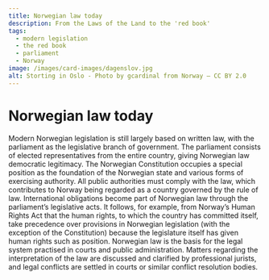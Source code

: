 ```yaml
---
title: Norwegian law today
description: From the Laws of the Land to the 'red book'
tags:
  - modern legislation
  - the red book
  - parliament
  - Norway
image: /images/card-images/dagenslov.jpg
alt: Storting in Oslo - Photo by gcardinal from Norway – CC BY 2.0
---
```



# Norwegian law today

<Container stil="initial side">
    Modern Norwegian legislation is still largely based on written law, with the parliament as the legislative branch of government. 
    The parliament consists of elected representatives from the entire country, giving Norwegian law democratic legitimacy. 
    The Norwegian Constitution occupies a special position as the foundation of the Norwegian state and various forms of exercising authority. 
    All public authorities must comply with the law, which contributes to Norway being regarded as a country governed by the rule of law. 
    International obligations become part of Norwegian law through the parliament’s legislative acts. 
    It follows, for example, from Norway’s Human Rights Act that the human rights, to which the country has committed itself, take precedence over provisions in Norwegian legislation (with the exception of the Constitution) because the legislature itself has given human rights such as position. 
    Norwegian law is the basis for the legal system practised in courts and public administration. 
    Matters regarding the interpretation of the law are discussed and clarified by professional jurists, and legal conflicts are settled in courts or similar conflict resolution bodies.
</Container>

<Figure
    image="images/retterbotter/Norges_lover_med_hammer.jpg"
    title="The recognizable red-coloured book 'Norges lover', first time published in 1926 and last updated in 2021. Photo: Andreas Haldorsen – Eget verk, CC BY-SA 4.0."
    alt="Den gjenkjennelige rødfargete boken 'Norges lover'."
    href= "https://commons.wikimedia.org/w/index.php?curid=53417600"
>
</Figure>
